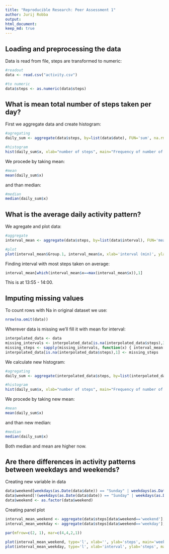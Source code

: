 ```yaml
---
title: "Reproducible Research: Peer Assessment 1"
author: Jurij Robba
output: 
html_document:
keep_md: true
---
```



## Loading and preprocessing the data

Data is read from file, steps are transformed to numeric:

```r

#readout
data <- read.csv("activity.csv")

#to numeric
data$steps <- as.numeric(data$steps)

```

## What is mean total number of steps taken per day?

First we aggregate data and create histogram:

```r


#agregating
daily_sum <- aggregate(data$steps, by=list(data$date), FUN='sum', na.rm=TRUE)

#histogram
hist(daily_sum$x, xlab="number of steps", main="Frequency of number of steps ber day")

```

We procede by taking mean:

```r

#mean
mean(daily_sum$x)

```

and than median:

```r

#median
median(daily_sum$x)

```

## What is the average daily activity pattern?

We agregate and plot data:

```r

#aggregate
interval_mean <- aggregate(data$steps, by=list(data$interval), FUN='mean', na.rm=TRUE)

#plot
plot(interval_mean$Group.1, interval_mean$x, xlab='interval (min)', ylab='steps', main='Average number of steps in interval', type='l')

```

Finding interval with most steps taken on average:

```r

interval_mean[which(interval_mean$x==max(interval_mean$x)),1]

```

This is at 13:55 - 14:00.

## Imputing missing values

To count rows with Na in original dataset we use:

```r

nrow(na.omit(data))

```

Wherever data is missing we'll fill it with mean for interval:

```r

interpolated_data <- data
missing_intervals <- interpolated_data[is.na(interpolated_data$steps),3]
missing_steps <- sapply(missing_intervals, function(x) { interval_mean[interval_mean$Group.1==x,2] })
interpolated_data[is.na(interpolated_data$steps),1] <- missing_steps

```

We calculate new histogram:

```r

#agregating
daily_sum <- aggregate(interpolated_data$steps, by=list(interpolated_data$date), FUN='sum', na.rm=TRUE)

#histogram
hist(daily_sum$x, xlab="number of steps", main="Frequency of number of steps ber day")

```

We procede by taking new mean:

```r

#mean
mean(daily_sum$x)

```

and than new median:

```r

#median
median(daily_sum$x)

```

Both median and mean are higher now.

## Are there differences in activity patterns between weekdays and weekends?

Creating new variable in data

```r

data$weekend[weekdays(as.Date(data$date)) == "Sunday" | weekdays(as.Date(data$date)) == "Saturday"] <- 'weekend'
data$weekend[!(weekdays(as.Date(data$date)) == "Sunday" | weekdays(as.Date(data$date)) == "Saturday")] <- 'weekday'
data$weekend <- as.factor(data$weekend)

```

Creating panel plot

```r

interval_mean_weekend <- aggregate(data$steps[data$weekend=='weekend'], by=list(data$interval[data$weekend=='weekend']), FUN='mean', na.rm=TRUE)
interval_mean_weekday <- aggregate(data$steps[data$weekend=='weekday'], by=list(data$interval[data$weekend=='weekday']), FUN='mean', na.rm=TRUE)

par(mfrow=c(2, 1), mar=c(4,4,2,1))

plot(interval_mean_weekend, type='l', xlab='', ylab='steps', main='weekend')
plot(interval_mean_weekday, type='l', xlab='interval', ylab='steps', main='weekdays')

```


